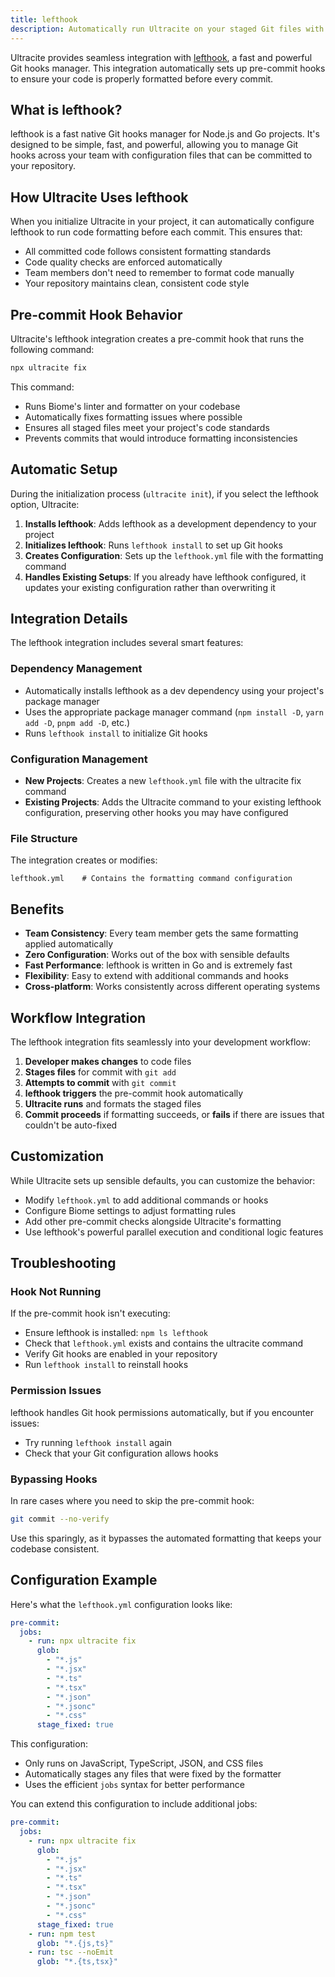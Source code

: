 ```yaml
---
title: lefthook
description: Automatically run Ultracite on your staged Git files with lefthook
---
```


Ultracite provides seamless integration with [lefthook](https://lefthook.dev/), a fast and powerful Git hooks manager. This integration automatically sets up pre-commit hooks to ensure your code is properly formatted before every commit.

## What is lefthook?

lefthook is a fast native Git hooks manager for Node.js and Go projects. It's designed to be simple, fast, and powerful, allowing you to manage Git hooks across your team with configuration files that can be committed to your repository.

## How Ultracite Uses lefthook

When you initialize Ultracite in your project, it can automatically configure lefthook to run code formatting before each commit. This ensures that:

- All committed code follows consistent formatting standards
- Code quality checks are enforced automatically
- Team members don't need to remember to format code manually
- Your repository maintains clean, consistent code style

## Pre-commit Hook Behavior

Ultracite's lefthook integration creates a pre-commit hook that runs the following command:

```bash
npx ultracite fix
```

This command:
- Runs Biome's linter and formatter on your codebase
- Automatically fixes formatting issues where possible
- Ensures all staged files meet your project's code standards
- Prevents commits that would introduce formatting inconsistencies

## Automatic Setup

During the initialization process (`ultracite init`), if you select the lefthook option, Ultracite:

1. **Installs lefthook**: Adds lefthook as a development dependency to your project
2. **Initializes lefthook**: Runs `lefthook install` to set up Git hooks
3. **Creates Configuration**: Sets up the `lefthook.yml` file with the formatting command
4. **Handles Existing Setups**: If you already have lefthook configured, it updates your existing configuration rather than overwriting it

## Integration Details

The lefthook integration includes several smart features:

### Dependency Management
- Automatically installs lefthook as a dev dependency using your project's package manager
- Uses the appropriate package manager command (`npm install -D`, `yarn add -D`, `pnpm add -D`, etc.)
- Runs `lefthook install` to initialize Git hooks

### Configuration Management
- **New Projects**: Creates a new `lefthook.yml` file with the ultracite fix command
- **Existing Projects**: Adds the Ultracite command to your existing lefthook configuration, preserving other hooks you may have configured

### File Structure
The integration creates or modifies:
```
lefthook.yml    # Contains the formatting command configuration
```

## Benefits

- **Team Consistency**: Every team member gets the same formatting applied automatically
- **Zero Configuration**: Works out of the box with sensible defaults
- **Fast Performance**: lefthook is written in Go and is extremely fast
- **Flexibility**: Easy to extend with additional commands and hooks
- **Cross-platform**: Works consistently across different operating systems

## Workflow Integration

The lefthook integration fits seamlessly into your development workflow:

1. **Developer makes changes** to code files
2. **Stages files** for commit with `git add`
3. **Attempts to commit** with `git commit`
4. **lefthook triggers** the pre-commit hook automatically
5. **Ultracite runs** and formats the staged files
6. **Commit proceeds** if formatting succeeds, or **fails** if there are issues that couldn't be auto-fixed

## Customization

While Ultracite sets up sensible defaults, you can customize the behavior:

- Modify `lefthook.yml` to add additional commands or hooks
- Configure Biome settings to adjust formatting rules
- Add other pre-commit checks alongside Ultracite's formatting
- Use lefthook's powerful parallel execution and conditional logic features

## Troubleshooting

### Hook Not Running
If the pre-commit hook isn't executing:
- Ensure lefthook is installed: `npm ls lefthook`
- Check that `lefthook.yml` exists and contains the ultracite command
- Verify Git hooks are enabled in your repository
- Run `lefthook install` to reinstall hooks

### Permission Issues
lefthook handles Git hook permissions automatically, but if you encounter issues:
- Try running `lefthook install` again
- Check that your Git configuration allows hooks

### Bypassing Hooks
In rare cases where you need to skip the pre-commit hook:
```bash
git commit --no-verify
```

Use this sparingly, as it bypasses the automated formatting that keeps your codebase consistent.

## Configuration Example

Here's what the `lefthook.yml` configuration looks like:

```yaml
pre-commit:
  jobs:
    - run: npx ultracite fix
      glob: 
        - "*.js"
        - "*.jsx"
        - "*.ts"
        - "*.tsx"
        - "*.json"
        - "*.jsonc"
        - "*.css"
      stage_fixed: true
```

This configuration:
- Only runs on JavaScript, TypeScript, JSON, and CSS files
- Automatically stages any files that were fixed by the formatter
- Uses the efficient `jobs` syntax for better performance

You can extend this configuration to include additional jobs:

```yaml
pre-commit:
  jobs:
    - run: npx ultracite fix
      glob: 
        - "*.js"
        - "*.jsx"
        - "*.ts"
        - "*.tsx"
        - "*.json"
        - "*.jsonc"
        - "*.css"
      stage_fixed: true
    - run: npm test
      glob: "*.{js,ts}"
    - run: tsc --noEmit
      glob: "*.{ts,tsx}"
```